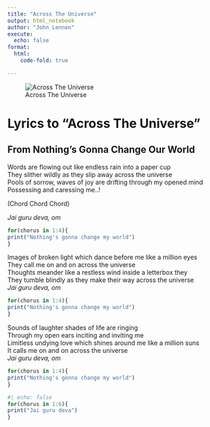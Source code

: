 ```yaml
---
title: "Across The Universe"
output: html_notebook
author: "John Lennon"
execute:
  echo: false
format:
  html:
    code-fold: true

---
```


![Across The Universe](https://townsquare.media/site/295/files/2017/05/Beatles.jpg?w=980&q=75)

# Lyrics to "Across The Universe"

## From Nothing's Gonna Change Our World

Words are flowing out like endless rain into a paper cup  
They slither wildly as they slip away across the universe  
Pools of sorrow, waves of joy are drifting through my opened mind  
Possessing and caressing me..!  

(Chord Chord Chord)

*Jai guru deva, om*  

```r
for(chorus in 1:4){
print("Nothing's gonna change my world")
}
```

Images of broken light which dance before me like a million eyes  
They call me on and on across the universe  
Thoughts meander like a restless wind inside a letterbox they  
They tumble blindly as they make their way across the universe  
*Jai guru deva, om*  

```r
for(chorus in 1:4){
print("Nothing's gonna change my world")
}
```

Sounds of laughter shades of life are ringing  
Through my open ears inciting and inviting me  
Limitless undying love which shines around me like a million suns  
It calls me on and on across the universe  
*Jai guru deva, om*  

```r
for(chorus in 1:4){
print("Nothing's gonna change my world")
}
```



```r
#| echo: false
for(chorus in 1:6){
print("Jai guru deva")
}
```


